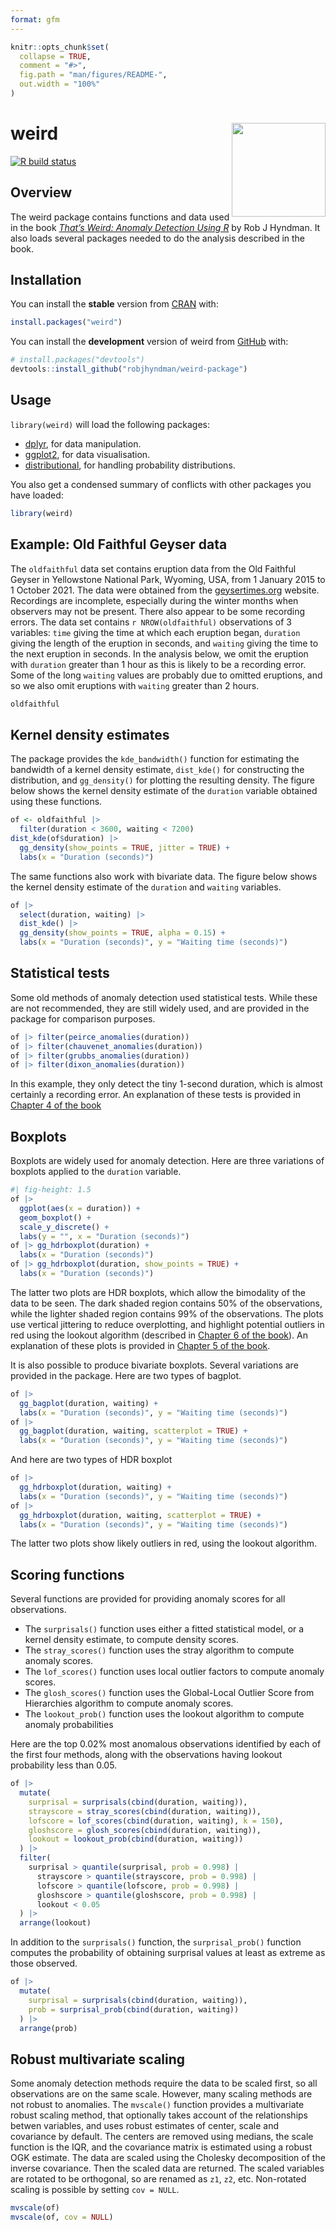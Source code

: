 ```yaml
---
format: gfm
---
```


<!-- README.md is generated from README.qmd. Please edit that file -->

```r
knitr::opts_chunk$set(
  collapse = TRUE,
  comment = "#>",
  fig.path = "man/figures/README-",
  out.width = "100%"
)
```

# weird  <img src="man/figures/weird-hex.png" align="right" width = 150 />

<!-- badges: start -->
[![R build status](https://github.com/robjhyndman/weird-package/workflows/R-CMD-check/badge.svg)](https://github.com/robjhyndman/weird-package/actions)
<!-- badges: end -->

## Overview

The weird package contains functions and data used in the book [*That's Weird: Anomaly Detection Using R*](https://OTexts.com/weird/) by Rob J Hyndman. It also loads several packages needed to do the analysis described in the book. 

## Installation

You can install the **stable** version from [CRAN](https://cran.r-project.org/package=weird) with:

``` r
install.packages("weird")
```

You can install the **development** version of weird from [GitHub](https://github.com/robjhyndman/weird-package) with:

``` r
# install.packages("devtools")
devtools::install_github("robjhyndman/weird-package")
```

## Usage

`library(weird)` will load the following packages:

* [dplyr](https://dplyr.tidyverse.org), for data manipulation.
* [ggplot2](https://ggplot2.tidyverse.org), for data visualisation.
* [distributional](https://cran.r-project.org/package=distributional), for handling probability distributions.

You also get a condensed summary of conflicts with other packages you have loaded:

```r
library(weird)
```


## Example: Old Faithful Geyser data

The `oldfaithful` data set contains eruption data from the Old Faithful Geyser in Yellowstone National Park, Wyoming, USA, from 1 January 2015 to 1 October 2021. The data were obtained from the [geysertimes.org](https://geysertimes.org) website. Recordings are incomplete, especially during the winter months when observers may not be present. There also appear to be some recording errors. The data set contains `r NROW(oldfaithful)` observations of 3 variables: `time` giving the time at which each eruption began, `duration` giving the length of the eruption in seconds, and `waiting` giving the time to the next eruption in seconds. In the analysis below, we omit the eruption with `duration` greater than 1 hour as this is likely to be a recording error. Some of the long `waiting` values are probably due to omitted eruptions, and so we also omit eruptions with `waiting` greater than 2 hours.

```r
oldfaithful
```

## Kernel density estimates

The package provides the `kde_bandwidth()` function for estimating the bandwidth of a kernel density estimate, `dist_kde()` for constructing the distribution, and `gg_density()` for plotting the resulting density. The figure below shows the kernel density estimate of the `duration` variable obtained using these functions. 

```r
of <- oldfaithful |>
  filter(duration < 3600, waiting < 7200)
dist_kde(of$duration) |>
  gg_density(show_points = TRUE, jitter = TRUE) +
  labs(x = "Duration (seconds)")
```

The same functions also work with bivariate data. The figure below shows the kernel density estimate of the `duration` and `waiting` variables.

```r
of |>
  select(duration, waiting) |>
  dist_kde() |>
  gg_density(show_points = TRUE, alpha = 0.15) +
  labs(x = "Duration (seconds)", y = "Waiting time (seconds)")
```

## Statistical tests

Some old methods of anomaly detection used statistical tests. While these are not recommended, they are still widely used, and are provided in the package for comparison purposes.

```r
of |> filter(peirce_anomalies(duration))
of |> filter(chauvenet_anomalies(duration))
of |> filter(grubbs_anomalies(duration))
of |> filter(dixon_anomalies(duration))
```

In this example, they only detect the tiny 1-second duration, which is almost certainly a recording error. An explanation of these tests is provided in [Chapter 4 of the book](https://otexts.com/weird/04-tests.html)

## Boxplots

Boxplots are widely used for anomaly detection. Here are three variations of boxplots applied to the `duration` variable.

```r
#| fig-height: 1.5
of |>
  ggplot(aes(x = duration)) +
  geom_boxplot() +
  scale_y_discrete() +
  labs(y = "", x = "Duration (seconds)")
of |> gg_hdrboxplot(duration) +
  labs(x = "Duration (seconds)")
of |> gg_hdrboxplot(duration, show_points = TRUE) +
  labs(x = "Duration (seconds)")
```

The latter two plots are HDR boxplots, which allow the bimodality of the data to be seen. The dark shaded region contains 50% of the observations, while the lighter shaded region contains 99% of the observations. The plots use vertical jittering to reduce overplotting, and highlight potential outliers in red using the lookout algorithm (described in [Chapter 6 of the book](https://otexts.com/weird/06-density.html)). An explanation of these plots is provided in [Chapter 5 of the book](https://otexts.com/weird/05-boxplots.html).

It is also possible to produce bivariate boxplots. Several variations are provided in the package. Here are two types of bagplot.

```r
of |>
  gg_bagplot(duration, waiting) +
  labs(x = "Duration (seconds)", y = "Waiting time (seconds)")
of |>
  gg_bagplot(duration, waiting, scatterplot = TRUE) +
  labs(x = "Duration (seconds)", y = "Waiting time (seconds)")
```

And here are two types of HDR boxplot

```r
of |>
  gg_hdrboxplot(duration, waiting) +
  labs(x = "Duration (seconds)", y = "Waiting time (seconds)")
of |>
  gg_hdrboxplot(duration, waiting, scatterplot = TRUE) +
  labs(x = "Duration (seconds)", y = "Waiting time (seconds)")
```

The latter two plots show likely outliers in red, using the lookout algorithm.

## Scoring functions

Several functions are provided for providing anomaly scores for all observations. 

* The `surprisals()` function uses either a fitted statistical model, or a kernel density estimate, to compute density scores.
* The `stray_scores()` function uses the stray algorithm to compute anomaly scores.
* The `lof_scores()` function uses local outlier factors to compute anomaly scores.
* The `glosh_scores()` function uses the Global-Local Outlier Score from Hierarchies algorithm to compute anomaly scores.
* The `lookout_prob()` function uses the lookout algorithm to compute anomaly probabilities

Here are the top 0.02% most anomalous observations identified by each of the first four methods, along with the observations having lookout probability less than 0.05.

```r
of |>
  mutate(
    surprisal = surprisals(cbind(duration, waiting)),
    strayscore = stray_scores(cbind(duration, waiting)),
    lofscore = lof_scores(cbind(duration, waiting), k = 150),
    gloshscore = glosh_scores(cbind(duration, waiting)),
    lookout = lookout_prob(cbind(duration, waiting))
  ) |>
  filter(
    surprisal > quantile(surprisal, prob = 0.998) |
      strayscore > quantile(strayscore, prob = 0.998) |
      lofscore > quantile(lofscore, prob = 0.998) |
      gloshscore > quantile(gloshscore, prob = 0.998) |
      lookout < 0.05
  ) |>
  arrange(lookout)
```

In addition to the `surprisals()` function, the `surprisal_prob()` function computes the probability of obtaining surprisal values at least as extreme as those observed.

```r
of |>
  mutate(
    surprisal = surprisals(cbind(duration, waiting)),
    prob = surprisal_prob(cbind(duration, waiting))
  ) |>
  arrange(prob)
```

## Robust multivariate scaling

Some anomaly detection methods require the data to be scaled first, so all observations are on the same scale. However, many scaling methods are not robust to anomalies. The `mvscale()` function provides a multivariate robust scaling method, that optionally takes account of the relationships betwen variables, and uses robust estimates of center, scale and covariance by default. The centers are removed using medians, the scale function is the IQR, and the covariance matrix is estimated using a robust OGK estimate. The data are scaled using the Cholesky decomposition of the inverse covariance. Then the scaled data are returned. The scaled variables are rotated to be orthogonal, so are renamed as `z1`, `z2`, etc. Non-rotated scaling is possible by setting `cov = NULL`.

```r
mvscale(of)
mvscale(of, cov = NULL)
```
